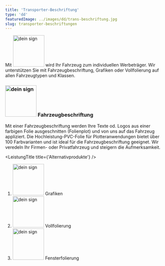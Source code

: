 ```yaml
---
title: 'Transporter-Beschriftung'
type: 'dd'
featuredImage: ../images/dd/trans-beschriftung.jpg
slug: transporter-beschriftungen
---
```



<SEO title="Transporterbeschriftung" description="Ein Transporter eignet sich hervorragend für Beschriftungen. Unser Material hat eine Haltbarkeit von bis zu 7 Jahren."></SEO>


<Banner title="transporter-beschriftung" leistung="transBeschriftung" maxWidth="100" />
<TransporterCards />
<LeistungTitle title={'Beschreibung'} />

Mit <img src={deinSign} alt="dein sign" width="100px"/> wird Ihr Fahrzeug zum individuellen Werbeträger. Wir unterstützen Sie mit Fahrzeugbeschriftung, Grafiken oder Vollfolierung auf allen Fahrzeugtypen und Klassen.

### <img src={deinSign} alt="dein sign" width="100px"/> Fahrzeugbeschriftung

Mit einer Fahrzeugbeschriftung werden Ihre Texte od. Logos aus einer farbigen Folie ausgeschnitten (Folienplot) und von uns auf das Fahrzeug appliziert. Die Hochleistung-PVC-Folie für Plotteranwendungen bietet über 100 Farbvarianten und ist ideal für die Fahrzeugbeschriftung geeignet. Wir veredeln Ihr Firmen- oder Privatfahrzeug und steigern die Aufmerksamkeit.

<KfzCardsDescription />

<!--  -->

<LeistungTitle title={'Alternativprodukte'} />

<ol style={{ listStyle: 'none' }}>
  <li><img src={deinSign} alt="dein sign" width="100px"/> Grafiken</li>
  <li>
    <img src={deinSign} alt="dein sign" width="100px"/> Vollfolierung
  </li>
  <li>
    <img src={deinSign} alt="dein sign" width="100px"/> Fensterfolierung
  </li>
</ol>
